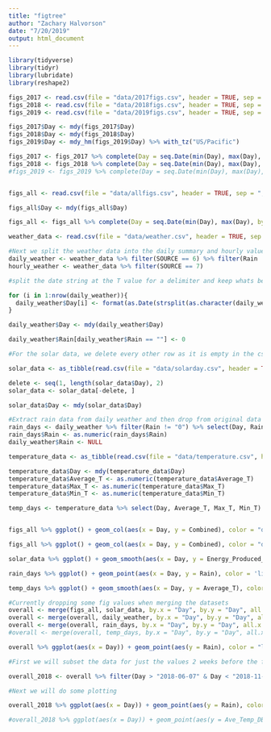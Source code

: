 ```yaml
---
title: "figtree"
author: "Zachary Halvorson"
date: "7/20/2019"
output: html_document
---
```


```r

library(tidyverse)
library(tidyr)
library(lubridate)
library(reshape2)

```

```r

figs_2017 <- read.csv(file = "data/2017figs.csv", header = TRUE, sep = ",", fileEncoding="UTF-8-BOM", stringsAsFactors = FALSE)
figs_2018 <- read.csv(file = "data/2018figs.csv", header = TRUE, sep = ",", fileEncoding="UTF-8-BOM", stringsAsFactors = FALSE)
figs_2019 <- read.csv(file = "data/2019figs.csv", header = TRUE, sep = ",", fileEncoding="UTF-8-BOM", stringsAsFactors = FALSE)

figs_2017$Day <- mdy(figs_2017$Day)
figs_2018$Day <- mdy(figs_2018$Day)
figs_2019$Day <- mdy_hm(figs_2019$Day) %>% with_tz("US/Pacific")

figs_2017 <- figs_2017 %>% complete(Day = seq.Date(min(Day), max(Day), by="day"))
figs_2018 <- figs_2018 %>% complete(Day = seq.Date(min(Day), max(Day), by="day"))
#figs_2019 <- figs_2019 %>% complete(Day = seq.Date(min(Day), max(Day), by="day"))


figs_all <- read.csv(file = "data/allfigs.csv", header = TRUE, sep = ",", fileEncoding="UTF-8-BOM", stringsAsFactors = FALSE)

figs_all$Day <- mdy(figs_all$Day)

figs_all <- figs_all %>% complete(Day = seq.Date(min(Day), max(Day), by="day"))


```

```r


weather_data <- read.csv(file = "data/weather.csv", header = TRUE, sep = ",", fileEncoding = "UTF-8-BOM", stringsAsFactors = FALSE)

#Next we split the weather data into the daily summary and hourly values based on the station number
daily_weather <- weather_data %>% filter(SOURCE == 6) %>% filter(Rain != "T" & Rain != "0")  
hourly_weather <- weather_data %>% filter(SOURCE == 7)

#split the date string at the T value for a delimiter and keep whats before for the daily dataset

for (i in 1:nrow(daily_weather)){
  daily_weather$Day[i] <- format(as.Date(strsplit(as.character(daily_weather$Day[i]), "T")[[1]][1]), '%m/%d/%Y')
}

daily_weather$Day <- mdy(daily_weather$Day)

daily_weather$Rain[daily_weather$Rain == ""] <- 0


```


```r

#For the solar data, we delete every other row as it is empty in the csv file

solar_data <- as_tibble(read.csv(file = "data/solarday.csv", header = TRUE, sep = ",", fileEncoding = "UTF-8-BOM", stringsAsFactors = FALSE))

delete <- seq(1, length(solar_data$Day), 2)
solar_data <- solar_data[-delete, ]

solar_data$Day <- mdy(solar_data$Day)


```

```r

#Extract rain data from daily weather and then drop from original data set
rain_days <- daily_weather %>% filter(Rain != "0") %>% select(Day, Rain)
rain_days$Rain <- as.numeric(rain_days$Rain)
daily_weather$Rain <- NULL

```

```r

temperature_data <- as_tibble(read.csv(file = "data/temperature.csv", header = TRUE, sep = ",", fileEncoding = "UTF-8-BOM", stringsAsFactors = FALSE))

temperature_data$Day <- mdy(temperature_data$Day)
temperature_data$Average_T <- as.numeric(temperature_data$Average_T)
temperature_data$Max_T <- as.numeric(temperature_data$Max_T)
temperature_data$Min_T <- as.numeric(temperature_data$Min_T)

temp_days <- temperature_data %>% select(Day, Average_T, Max_T, Min_T)



```





```r

figs_all %>% ggplot() + geom_col(aes(x = Day, y = Combined), color = "darkgreen", fill = "darkgreen", width = 1) + scale_y_continuous(name = "Count") + ggtitle("Home Fig Tree Production Records - Default Width")

figs_all %>% ggplot() + geom_col(aes(x = Day, y = Combined), color = "darkgreen", fill = "darkgreen", width = 3) + scale_y_continuous(name = "Count") + ggtitle("Home Fig Tree Production Records - Increased Width")

solar_data %>% ggplot() + geom_smooth(aes(x = Day, y = Energy_Produced_Wh), color = "orange") + scale_y_continuous(name = "Watt-Hours") + ggtitle("Home Solar Panel Energy Production Records")

rain_days %>% ggplot() + geom_point(aes(x = Day, y = Rain), color = 'lightblue') + scale_y_continuous(name = "Inches") + ggtitle("San Diego Rain Records") + geom_vline(xintercept = ymd("2015-07-01", "2016-07-01", "2017-07-01", "2018-07-01", "2019-07-01")) + geom_text(aes(x = ymd("2015-12-30"), y = 2.5, label = "July 1 Vertical Lines"), size = 3)

temp_days %>% ggplot() + geom_smooth(aes(x = Day, y = Average_T), color = "red", span = 0.2, se = FALSE) + geom_point(aes(x = Day, y = Average_T), alpha = 0.1) + scale_y_continuous(name = "°F") + ggtitle("Carlsbad Average Temperature Records")


```



```r

#Currently dropping some fig values when merging the datasets
overall <- merge(figs_all, solar_data, by.x = "Day", by.y = "Day", all.x = TRUE)
overall <- merge(overall, daily_weather, by.x = "Day", by.y = "Day", all.x = TRUE)
overall <- merge(overall, rain_days, by.x = "Day", by.y = "Day", all.x = TRUE)
#overall <- merge(overall, temp_days, by.x = "Day", by.y = "Day", all.x = TRUE)

overall %>% ggplot(aes(x = Day)) + geom_point(aes(y = Rain), color = "lightblue") + geom_point(aes(y = Combined/20), color = "darkgreen") + geom_smooth(aes(y = Energy_Produced_Wh/22000), color = "orange") + theme(axis.title.y = element_blank(), axis.text.y = element_blank(), axis.ticks.y = element_blank()) + ggtitle("Rain, Solar, and Fig Count Overview - 2017 to Present")


```


```r

#First we will subset the data for just the values 2 weeks before the first fig, and 1 week after the last

overall_2018 <- overall %>% filter(Day > "2018-06-07" & Day < "2018-11-22")

#Next we will do some plotting 

overall_2018 %>% ggplot(aes(x = Day)) + geom_point(aes(y = Rain), color = "lightblue") + geom_point(aes(y = Combined/20), color = "darkgreen") + geom_smooth(aes(y = Energy_Produced_Wh/22000), color = "orange") + theme(axis.title.y = element_blank(), axis.text.y = element_blank(), axis.ticks.y = element_blank()) + ggtitle("2018 Season - Rain, Solar, Air Temp, Fig Count")

#overall_2018 %>% ggplot(aes(x = Day)) + geom_point(aes(y = Ave_Temp_DB))


```

